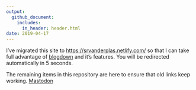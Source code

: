 ```yaml
---
output: 
  github_document:
    includes:
      in_header: header.html
date: 2019-04-17
---
```


I've migrated this site to [https://srvanderplas.netlify.com/](https://srvanderplas.netlify.com/) so that I can take full advantage of [blogdown](https://github.com/rstudio/blogdown) and it's features. You will be redirected automatically in 5 seconds. 

The remaining items in this repository are here to ensure that old links keep working. 
<a rel="me" href="https://vis.social/@srvanderplas">Mastodon</a>
